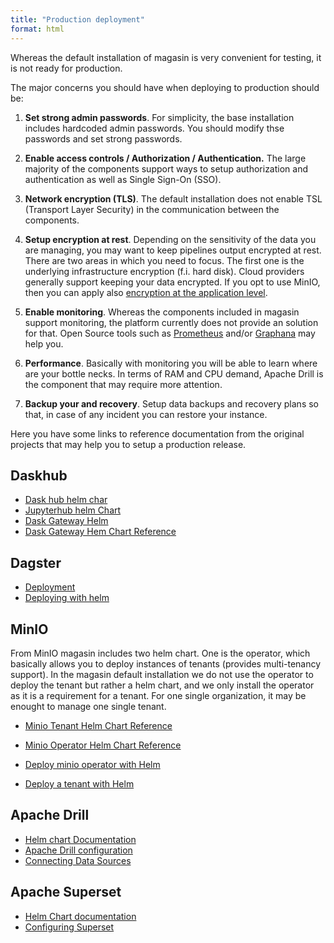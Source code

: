 ```yaml
---
title: "Production deployment"
format: html
---
```


Whereas the default installation of magasin is very convenient for testing, it is not ready for production.

The major concerns you should have when deploying to production should be:


1) **Set strong admin passwords**. For simplicity, the base installation includes hardcoded admin passwords. You should modify thse passwords and set strong passwords.

2) **Enable access controls / Authorization / Authentication.** The large majority of the components support ways to setup authorization and authentication as well as Single Sign-On (SSO).

3) **Network encryption (TLS)**. The default installation does not enable TSL (Transport Layer Security) in the communication between the components.  

4) **Setup encryption at rest**. Depending on the sensitivity of the data you are managing, you may want to keep pipelines output encrypted at rest. There are two areas in which you need to focus. The first one is the underlying infrastructure encryption (f.i. hard disk). Cloud providers generally support keeping your data encrypted. If you opt to use MinIO, then you can apply also [encryption at the application level](https://min.io/docs/minio/linux/operations/server-side-encryption.html). 

5) **Enable monitoring**. Whereas the components included in magasin support monitoring, the platform currently does not provide an solution for that. Open Source tools such as [Prometheus](https://prometheus.io/) and/or [Graphana](https://grafana.com/) may help you.

6) **Performance**. Basically with monitoring you will be able to learn where are your bottle necks. In terms of RAM and CPU demand, Apache Drill is the component that may require more attention.

7) **Backup your and recovery**. Setup data backups and recovery plans so that, in case of any incident you can restore your instance.

Here you have some links to reference documentation from the original projects that may help you to setup a production release.

## Daskhub

* [Dask hub helm char](https://artifacthub.io/packages/helm/dask/daskhub)
* [Jupyterhub helm Chart](https://z2jh.jupyter.org/en/stable/)
* [Dask Gateway Helm](https://gateway.dask.org/install-kube.html)
* [Dask Gateway Hem Chart Reference](https://gateway.dask.org/install-kube.html#helm-chart-reference)

## Dagster

* [Deployment](https://docs.dagster.io/deployment/open-source)
* [Deploying with helm](https://docs.dagster.io/deployment/guides/kubernetes/deploying-with-helm)

## MinIO

From MinIO magasin includes two helm chart. One is the operator, which basically allows you to deploy instances of tenants (provides multi-tenancy support). In the magasin default installation we do not use the operator to deploy the tenant but rather a helm chart, and we only install the operator as it is a requirement for a tenant. For one single organization, it may be enought to manage one single tenant.

* [Minio Tenant Helm Chart Reference](https://min.io/docs/minio/kubernetes/upstream/reference/operator-chart-values.html#id2)

* [Minio Operator Helm Chart Reference ](https://min.io/docs/minio/kubernetes/upstream/reference/operator-chart-values.html)

* [Deploy minio operator with Helm](https://min.io/docs/minio/kubernetes/upstream/operations/install-deploy-manage/deploy-operator-helm.html)
* [Deploy a tenant with Helm](https://min.io/docs/minio/kubernetes/upstream/operations/install-deploy-manage/deploy-minio-tenant-helm.html#deploy-tenant-helm)

## Apache Drill

* [Helm chart Documentation](https://github.com/unicef/magasin-drill)
* [Apache Drill configuration](https://drill.apache.org/docs/configure-drill/)
* [Connecting Data Sources](https://drill.apache.org/docs/connect-a-data-source-introduction/)

## Apache Superset

* [Helm Chart documentation](https://superset.apache.org/docs/installation/running-on-kubernetes/)
* [Configuring Superset](https://superset.apache.org/docs/installation/configuring-superset)

